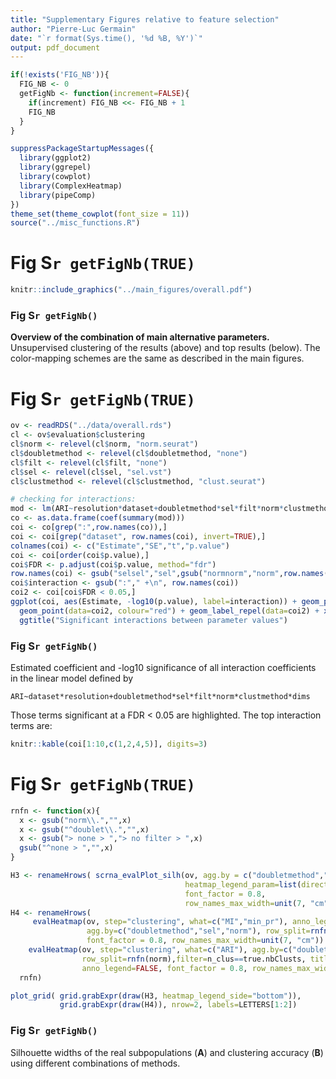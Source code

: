```yaml
---
title: "Supplementary Figures relative to feature selection"
author: "Pierre-Luc Germain"
date: "`r format(Sys.time(), '%d %B, %Y')`"
output: pdf_document
---
```


```r
if(!exists('FIG_NB')){
  FIG_NB <- 0
  getFigNb <- function(increment=FALSE){
    if(increment) FIG_NB <<- FIG_NB + 1
    FIG_NB
  }
}

suppressPackageStartupMessages({
  library(ggplot2)
  library(ggrepel)
  library(cowplot)
  library(ComplexHeatmap)
  library(pipeComp)
})
theme_set(theme_cowplot(font_size = 11))
source("../misc_functions.R")
```

# Fig S`r getFigNb(TRUE)`

```r
knitr::include_graphics("../main_figures/overall.pdf")
```

### Fig S`r getFigNb()`

**Overview of the combination of main alternative parameters.** Unsupervised clustering of the results (above) and top results (below). The color-mapping schemes are the same as described in the main figures.

\newpage

# Fig S`r getFigNb(TRUE)`


```r
ov <- readRDS("../data/overall.rds")
cl <- ov$evaluation$clustering
cl$norm <- relevel(cl$norm, "norm.seurat")
cl$doubletmethod <- relevel(cl$doubletmethod, "none")
cl$filt <- relevel(cl$filt, "none")
cl$sel <- relevel(cl$sel, "sel.vst")
cl$clustmethod <- relevel(cl$clustmethod, "clust.seurat")

# checking for interactions:
mod <- lm(ARI~resolution*dataset+doubletmethod*sel*filt*norm*clustmethod*dims, data=cl)
co <- as.data.frame(coef(summary(mod)))
coi <- co[grep(":",row.names(co)),]
coi <- coi[grep("dataset", row.names(coi), invert=TRUE),]
colnames(coi) <- c("Estimate","SE","t","p.value")
coi <- coi[order(coi$p.value),]
coi$FDR <- p.adjust(coi$p.value, method="fdr")
row.names(coi) <- gsub("selsel","sel",gsub("normnorm","norm",row.names(coi)))
coi$interaction <- gsub(":"," +\n", row.names(coi))
coi2 <- coi[coi$FDR < 0.05,]
ggplot(coi, aes(Estimate, -log10(p.value), label=interaction)) + geom_point() + 
  geom_point(data=coi2, colour="red") + geom_label_repel(data=coi2) + xlab("ARI coefficient") +
  ggtitle("Significant interactions between parameter values")
```

### Fig S`r getFigNb()`

Estimated coefficient and -log10 significance of all interaction coefficients in the linear model defined by 

`ARI~dataset*resolution+doubletmethod*sel*filt*norm*clustmethod*dims`

Those terms significant at a FDR < 0.05 are highlighted. The top interaction terms are:

```r
knitr::kable(coi[1:10,c(1,2,4,5)], digits=3)
```

\newpage

# Fig S`r getFigNb(TRUE)`

```r
rnfn <- function(x){
  x <- gsub("norm\\.","",x)
  x <- gsub("^doublet\\.","",x)
  x <- gsub("> none > ","> no filter > ",x)
  gsub("^none > ","",x)
}

H3 <- renameHrows( scrna_evalPlot_silh(ov, agg.by = c("doubletmethod","sel","norm"), row_split = rnfn(norm),
                                       heatmap_legend_param=list(direction="horizontal"),
                                       font_factor = 0.8, 
                                       row_names_max_width=unit(7, "cm")), rnfn)
H4 <- renameHrows(
     evalHeatmap(ov, step="clustering", what=c("MI","min_pr"), anno_legend=FALSE, title=c("MI","Min precision"),
                 agg.by=c("doubletmethod","sel","norm"), row_split=rnfn(norm), 
                 font_factor = 0.8, row_names_max_width=unit(7, "cm")) + 
    evalHeatmap(ov, step="clustering", what=c("ARI"), agg.by=c("doubletmethod","sel","norm"), 
                row_split=rnfn(norm),filter=n_clus==true.nbClusts, title="ARI at true k", 
                anno_legend=FALSE, font_factor = 0.8, row_names_max_width=unit(7, "cm")),
  rnfn)
```


```r
plot_grid( grid.grabExpr(draw(H3, heatmap_legend_side="bottom")), 
           grid.grabExpr(draw(H4)), nrow=2, labels=LETTERS[1:2])
```

### Fig S`r getFigNb()`

Silhouette widths of the real subpopulations (**A**) and clustering accuracy (**B**) using different combinations of methods.

